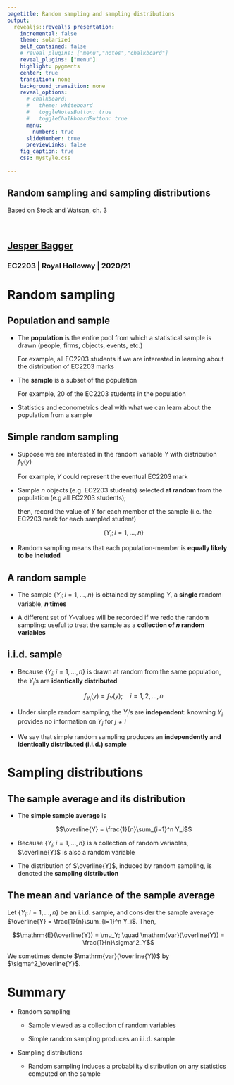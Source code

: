 ```yaml
---
pagetitle: Random sampling and sampling distributions
output: 
  revealjs::revealjs_presentation:
    incremental: false
    theme: solarized
    self_contained: false
    # reveal_plugins: ["menu","notes","chalkboard"]
    reveal_plugins: ["menu"]
    highlight: pygments
    center: true
    transition: none
    background_transition: none 
    reveal_options:
      # chalkboard:
      #   theme: whiteboard
      #   toggleNotesButton: true
      #   toggleChalkboardButton: true
      menu:
        numbers: true
      slideNumber: true
      previewLinks: false
    fig_caption: true
    css: mystyle.css
    
--- 
```


<section>

<h1>Random sampling and sampling distributions</h1>

Based on Stock and Watson, ch. 3

<br>

<h2>[Jesper Bagger](mailto:jesper.bagger@rhul.ac.uk)</h2>

<h3>EC2203 | Royal Holloway | 2020/21</h3>

</section>

<!-- ## Statistics -->

<!-- - Probability theory provide us with concepts that allow us to describe and analyze situations involving randomness -->

<!--   For example, the mean and variance of a random variable -->

<!-- - Probability theory does not tell us how to **quantify**, say, the mean and variance of a random variable. -->

<!--   For that, we need statistics  -->

# Random sampling

## Population and sample

- The **population** is the entire pool from which a statistical sample is drawn (people, firms, objects, events, etc.)

  For example, all EC2203 students if we are interested in learning about the distribution of EC2203 marks

- The **sample** is a subset of the population

  For example, 20 of the EC2203 students in the population

- Statistics and econometrics deal with what we can learn about the population from a sample

## Simple random sampling

- Suppose we are interested in the random variable $Y$ with distribution $f_Y(y)$

  For example, $Y$ could represent the eventual EC2203 mark

- Sample $n$ objects (e.g. EC2203 students) selected **at random** from the population (e.g all EC2203 students); 

  then, record the value of $Y$ for each member of the sample (i.e. the EC2203 mark for each sampled student)

  $$\{Y_i; i=1,...,n\}$$

- Random sampling means that each population-member is **equally likely to be included**


## A random sample

- The sample $\{Y_i; i=1,...,n\}$ is obtained by sampling $Y$, a **single** random variable,  **$n$ times**

- A different set of $Y$-values will be recorded if we redo the random sampling: useful to treat the sample as a **collection of $n$ random variables**

<!-- - The adjective **random** in "random sample" refers to the way the sample is obtained, not the realized sample -->

## i.i.d. sample

- Because $\{Y_i; i=1,...,n\}$ is drawn at random from the same population, the $Y_i$'s are **identically distributed**

  $$f_{Y_i}(y) = f_{Y}(y); \quad i=1,2,...,n$$ 
  
- Under simple random sampling, the $Y_i$'s are **independent**: knowning $Y_i$ provides no information on $Y_j$ for $j \neq i$

- We say that simple random sampling produces an **independently and identically distributed (i.i.d.) sample**

# Sampling distributions

## The sample average and its distribution

<!-- - All the econometric procedures we consider in EC2203 involves taking (weighted) averages of sampled data -->

- The **simple sample average** is

  $$\overline{Y} = \frac{1}{n}\sum_{i=1}^n Y_i$$

- Because $\{Y_i; i=1,...,n\}$ is a collection of random variables, $\overline{Y}$ is also a random variable

- The distribution of $\overline{Y}$, induced by random sampling, is denoted the **sampling distribution**

## The mean and variance of the sample average

<div class="box">
Let $\{Y_i; i=1,...,n\}$ be an i.i.d. sample, and consider the sample average $\overline{Y} = \frac{1}{n}\sum_{i=1}^n Y_i$. Then,

$$\mathrm{E}(\overline{Y}) = \mu_Y; \quad \mathrm{var}(\overline{Y}) = \frac{1}{n}\sigma^2_Y$$

We sometimes denote $\mathrm{var}(\overline{Y})$ by $\sigma^2_\overline{Y}$.

</div>



# Summary

- Random sampling

  - Sample viewed as a collection of random variables

  - Simple random sampling produces an i.i.d. sample 

- Sampling distributions

  - Random sampling induces a probability distribution on any statistics computed on the sample
